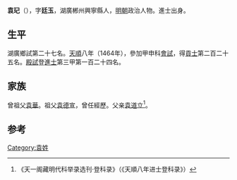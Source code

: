 {{Otheruses|other=名为袁廷玉的其他人物|袁廷玉}}

'''袁玘'''（{{bd|1432年||？}}），字'''廷玉'''，湖廣郴州興寧縣人，[[明朝|明朝]]政治人物。進士出身。

== 生平 ==
湖廣鄉試第二十七名。[[天顺_(明朝)|天順]]八年（1464年），參加甲申科[[會試|會試]]，得[[貢士|貢士]]第二百二十五名。[[殿試|殿試]]登[[進士|進士]]第三甲第一百二十四名。

== 家族 ==
曾祖父[[袁華|袁華]]。祖父[[袁德宣|袁德宣]]，曾任經歷。父亲[[袁道立|袁道立]]<ref>《天一阁藏明代科举录选刊·登科录》（《天順八年进士登科录》）</ref>。

==参考==
{{reflist}}

{{天順八年甲申科殿試金榜}}

{{Authority control}}

{{DEFAULTSORT:}}
[[Category:袁姓|Category:袁姓]]


{{明朝人物小作品}}